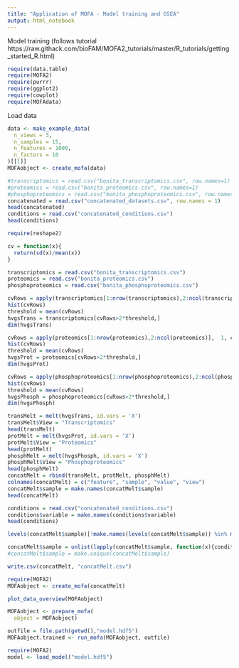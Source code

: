 ```yaml
---
title: "Application of MOFA - Model training and GSEA"
output: html_notebook
---
```


Model training (follows tutorial https://raw.githack.com/bioFAM/MOFA2_tutorials/master/R_tutorials/getting_started_R.html)

```r
require(data.table)
require(MOFA2)
require(purrr)
require(ggplot2)
require(cowplot)
require(MOFAdata)
```
Load data

```r
data <- make_example_data(
  n_views = 3, 
  n_samples = 15, 
  n_features = 1000, 
  n_factors = 10
)[[1]]
MOFAobject <- create_mofa(data)
```

```r
#transcriptomics = read.csv("bonita_transcriptomics.csv", row.names=1)
#proteomics = read.csv("bonita_proteomics.csv", row.names=1)
#phosphoproteomics = read.csv("bonita_phosphoproteomics.csv", row.names=1)
concatenated = read.csv("concatenated_datasets.csv", row.names = 1)
head(concatenated)
conditions = read.csv("concatenated_conditions.csv")
head(conditions)
```

```r
require(reshape2)
```

```r
cv = function(x){
  return(sd(x)/mean(x))
}
```

```r
transcriptomics = read.csv("bonita_transcriptomics.csv")
proteomics = read.csv("bonita_proteomics.csv")
phosphoproteomics = read.csv("bonita_phosphoproteomics.csv")
```

```r
cvRows = apply(transcriptomics[1:nrow(transcriptomics),2:ncol(transcriptomics)],  1, cv)
hist(cvRows)
threshold = mean(cvRows)
hvgsTrans = transcriptomics[cvRows>2*threshold,]
dim(hvgsTrans)
```

```r
cvRows = apply(proteomics[1:nrow(proteomics),2:ncol(proteomics)],  1, cv)
hist(cvRows)
threshold = mean(cvRows)
hvgsProt = proteomics[cvRows>2*threshold,]
dim(hvgsProt)
```


```r
cvRows = apply(phosphoproteomics[1:nrow(phosphoproteomics),2:ncol(phosphoproteomics)],  1, cv)
hist(cvRows)
threshold = mean(cvRows)
hvgsPhosph = phosphoproteomics[cvRows>2*threshold,]
dim(hvgsPhosph)
```

```r
transMelt = melt(hvgsTrans, id.vars = 'X')
transMelt$View = "Transcriptomics"
head(transMelt)
protMelt = melt(hvgsProt, id.vars = 'X')
protMelt$View = "Proteomics"
head(protMelt)
phosphMelt = melt(hvgsPhosph, id.vars = 'X')
phosphMelt$View = "Phosphoproteomics"
head(phosphMelt)
concatMelt = rbind(transMelt, protMelt, phosphMelt)
colnames(concatMelt) = c("feature", "sample", "value", "view")
concatMelt$sample = make.names(concatMelt$sample)
head(concatMelt)
```
```r
conditions = read.csv("concatenated_conditions.csv")
conditions$variable = make.names(conditions$variable)
head(conditions)
```

```r
levels(concatMelt$sample)[!make.names(levels(concatMelt$sample)) %in% make.names(conditions$variable)]
```


```r
concatMelt$sample = unlist(lapply(concatMelt$sample, function(x){conditions$Condition[conditions$variable == x]})) 
#concatMelt$sample = make.unique(concatMelt$sample)

```

```r
write.csv(concatMelt, "concatMelt.csv")
```

```r
require(MOFA2)
MOFAobject <- create_mofa(concatMelt)
```

```r
plot_data_overview(MOFAobject)
```


```r
MOFAobject <- prepare_mofa(
  object = MOFAobject)
```


```r

outfile = file.path(getwd(),"model.hdf5")
MOFAobject.trained <- run_mofa(MOFAobject, outfile)
```

```r
require(MOFA2)
model <- load_model("model.hdf5")
```












































































